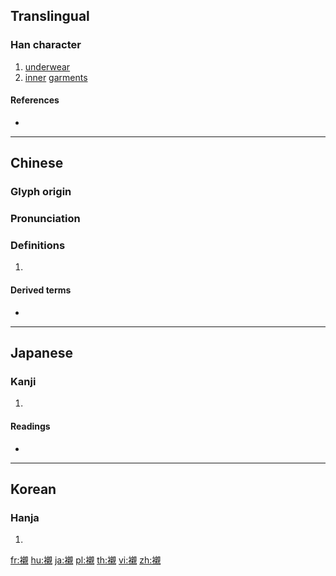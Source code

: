 {{character info/new}}
{{also|衬}}
==Translingual==

===Han character===
{{Han char|rn=145|rad=衣|as=16|sn=22|four=36210|canj=LYDU|ids=⿰衤親}}

# [[underwear]]
# [[inner]] [[garment]]s

====References====
* {{Han ref|kx=1127.010|dkj=34712|dj=1594.130|hdz=53122.010|uh=896F|ud=35183|bh=C5A8|bd=50600}}

----

==Chinese==
{{zh-forms|s=衬}}

===Glyph origin===
{{Han etym}}

===Pronunciation===
{{zh-pron
|m=chèn
|c=can3
|mn=qz,xm,zz:chhìn/qz,xm,zz:chhàn
|mn_note=chhàn - vernacular; chhìn - literary
|mc=y
|oc=y
|ma=
|cat=n
}}

===Definitions===
{{zh-hanzi}}

# {{rfdef|lang=zh}}

====Derived terms====
* {{zh-l|老襯}}

----

==Japanese==

===Kanji===
{{ja-kanji|grade=|rs=衣16}}

# {{defn|lang=ja|sort=衣16}}

====Readings====
* {{ja-readings|on=[[しん]] (shin)|kun=[[はだぎ]] (hadagi)|nanori=}}

----

==Korean==

===Hanja===
{{ko-hanja|hangeul=친|eumhun=|rv=chin|mr=ch'in|y=chin}}

# {{defn|lang=ko|sort=衣16}}

[[fr:襯]]
[[hu:襯]]
[[ja:襯]]
[[pl:襯]]
[[th:襯]]
[[vi:襯]]
[[zh:襯]]